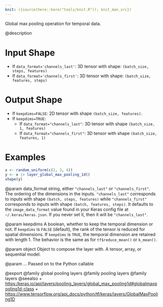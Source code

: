 ```yaml
---
knit: ({source(here::here("tools/knit.R")); knit_man_src})
---
```

Global max pooling operation for temporal data.

@description

# Input Shape
- If `data_format='channels_last'`:
    3D tensor with shape:
    `(batch_size, steps, features)`
- If `data_format='channels_first'`:
    3D tensor with shape:
    `(batch_size, features, steps)`

# Output Shape
- If `keepdims=FALSE`:
    2D tensor with shape `(batch_size, features)`.
- If `keepdims=TRUE`:
    - If `data_format="channels_last"`:
        3D tensor with shape `(batch_size, 1, features)`
    - If `data_format="channels_first"`:
        3D tensor with shape `(batch_size, features, 1)`

# Examples
```r
x <- random_uniform(c(2, 3, 4))
y <- x |> layer_global_max_pooling_1d()
shape(y)
```

@param data_format
string, either `"channels_last"` or `"channels_first"`.
The ordering of the dimensions in the inputs. `"channels_last"`
corresponds to inputs with shape `(batch, steps, features)`
while `"channels_first"` corresponds to inputs with shape
`(batch, features, steps)`. It defaults to the `image_data_format`
value found in your Keras config file at `~/.keras/keras.json`.
If you never set it, then it will be `"channels_last"`.

@param keepdims
A boolean, whether to keep the temporal dimension or not.
If `keepdims` is `FALSE` (default), the rank of the tensor is
reduced for spatial dimensions. If `keepdims` is `TRUE`, the
temporal dimension are retained with length 1.
The behavior is the same as for `tf$reduce_mean()` or `k_mean()`.

@param object
Object to compose the layer with. A tensor, array, or sequential model.

@param ...
Passed on to the Python callable

@export
@family global pooling layers
@family pooling layers
@family layers
@seealso
+ <https:/keras.io/api/layers/pooling_layers/global_max_pooling1d#globalmaxpooling1d-class>
+ <https://www.tensorflow.org/api_docs/python/tf/keras/layers/GlobalMaxPooling1D>
